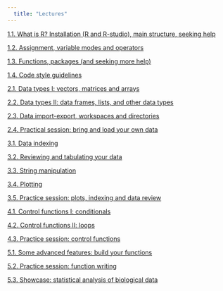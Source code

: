 ```yaml
---
  title: "Lectures"
---
```


[1.1. What is R? Installation (R and R-studio), main structure, seeking help](https://PhenoEvo.github.io/Intro2R/lectures/1.3_Functions-and-packages.html)

[1.2. Assignment, variable modes and operators](https://PhenoEvo.github.io/Intro2R/lectures/1.2_Assignment_variables_modes_operators.html)

[1.3. Functions, packages (and seeking more help)](https://PhenoEvo.github.io/Intro2R/lectures/1.3_Functions-and-packages.html)

[1.4. Code style guidelines](https://PhenoEvo.github.io/Intro2R/lectures/1.3_Functions-and-packages.html)



[2.1. Data types I: vectors, matrices and arrays](https://PhenoEvo.github.io/Intro2R/lectures/2.1_Vectors_matrices_arrays.html)

[2.2. Data types II: data frames, lists, and other data types](https://PhenoEvo.github.io/Intro2R/lectures/2.1_Vectors_matrices_arrays.html)

[2.3. Data import-export, workspaces and directories](https://PhenoEvo.github.io/Intro2R/lectures/2.1_Vectors_matrices_arrays.html)

[2.4. Practical session: bring and load your own data](https://PhenoEvo.github.io/Intro2R/lectures/2.1_Vectors_matrices_arrays.html)



[3.1. Data indexing](https://PhenoEvo.github.io/Intro2R/lectures/2.1_Vectors_matrices_arrays.html)

[3.2. Reviewing and tabulating your data](https://PhenoEvo.github.io/Intro2R/lectures/2.1_Vectors_matrices_arrays.html)

[3.3. String manipulation](https://PhenoEvo.github.io/Intro2R/lectures/2.1_Vectors_matrices_arrays.html)

[3.4. Plotting](https://PhenoEvo.github.io/Intro2R/lectures/2.1_Vectors_matrices_arrays.html)

[3.5. Practice session: plots, indexing and data review](https://PhenoEvo.github.io/Intro2R/lectures/2.1_Vectors_matrices_arrays.html)



[4.1. Control functions I: conditionals](https://PhenoEvo.github.io/Intro2R/lectures/2.1_Vectors_matrices_arrays.html)

[4.2. Control functions II: loops](https://PhenoEvo.github.io/Intro2R/lectures/4.2_loops.html)

[4.3. Practice session: control functions](https://PhenoEvo.github.io/Intro2R/lectures/2.1_Vectors_matrices_arrays.html)



[5.1. Some advanced features: build your functions](https://PhenoEvo.github.io/Intro2R/lectures/2.1_Vectors_matrices_arrays.html)

[5.2. Practice session: function writing](https://PhenoEvo.github.io/Intro2R/lectures/2.1_Vectors_matrices_arrays.html)

[5.3. Showcase: statistical analysis of biological data](https://PhenoEvo.github.io/Intro2R/lectures/2.1_Vectors_matrices_arrays.html)

 

